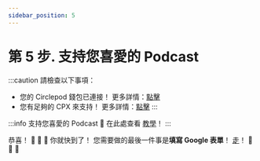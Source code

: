 ```yaml
---
sidebar_position: 5
---
```


# 第 5 步. 支持您喜愛的 Podcast
:::caution 請檢查以下事項：
- 您的 Circlepod 錢包已連接！ 更多詳情：[點擊](/docs/wallet/connect-wallet)
- 您有足夠的 CPX 來支持！ 更多詳情：[點擊](/docs/wallet/airdrop)
:::

:::info 支持您喜愛的 Podcast
🔸 在此處查看 [教學](/docs/channel/intro)！
:::

恭喜！ 🎉 🎉 🎉 你就快到了！
您需要做的最後一件事是**填寫 Google 表單**！ [走](/docs/community-event/vote-and-support/google)！ 🚀 🚀 🚀
